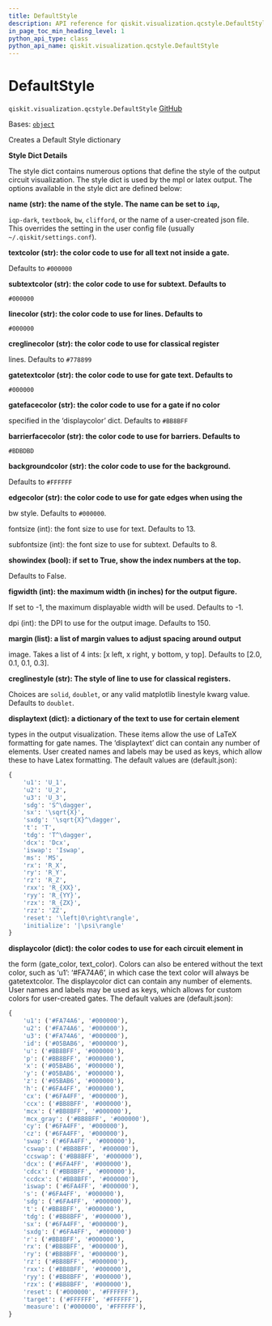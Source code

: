 ```yaml
---
title: DefaultStyle
description: API reference for qiskit.visualization.qcstyle.DefaultStyle
in_page_toc_min_heading_level: 1
python_api_type: class
python_api_name: qiskit.visualization.qcstyle.DefaultStyle
---
```


# DefaultStyle

<span id="qiskit.visualization.qcstyle.DefaultStyle" />

`qiskit.visualization.qcstyle.DefaultStyle` [GitHub](https://github.com/qiskit/qiskit/tree/stable/0.45/qiskit/visualization/circuit/qcstyle.py "view source code")

Bases: [`object`](https://docs.python.org/3/library/functions.html#object "(in Python v3.12)")

Creates a Default Style dictionary

**Style Dict Details**

The style dict contains numerous options that define the style of the output circuit visualization. The style dict is used by the mpl or latex output. The options available in the style dict are defined below:

**name (str): the name of the style. The name can be set to `iqp`,**

`iqp-dark`, `textbook`, `bw`, `clifford`, or the name of a user-created json file. This overrides the setting in the user config file (usually `~/.qiskit/settings.conf`).

**textcolor (str): the color code to use for all text not inside a gate.**

Defaults to `#000000`

**subtextcolor (str): the color code to use for subtext. Defaults to**

`#000000`

**linecolor (str): the color code to use for lines. Defaults to**

`#000000`

**creglinecolor (str): the color code to use for classical register**

lines. Defaults to `#778899`

**gatetextcolor (str): the color code to use for gate text. Defaults to**

`#000000`

**gatefacecolor (str): the color code to use for a gate if no color**

specified in the ‘displaycolor’ dict. Defaults to `#BB8BFF`

**barrierfacecolor (str): the color code to use for barriers. Defaults to**

`#BDBDBD`

**backgroundcolor (str): the color code to use for the background.**

Defaults to `#FFFFFF`

**edgecolor (str): the color code to use for gate edges when using the**

bw style. Defaults to `#000000`.

fontsize (int): the font size to use for text. Defaults to 13.

subfontsize (int): the font size to use for subtext. Defaults to 8.

**showindex (bool): if set to True, show the index numbers at the top.**

Defaults to False.

**figwidth (int): the maximum width (in inches) for the output figure.**

If set to -1, the maximum displayable width will be used. Defaults to -1.

dpi (int): the DPI to use for the output image. Defaults to 150.

**margin (list): a list of margin values to adjust spacing around output**

image. Takes a list of 4 ints: \[x left, x right, y bottom, y top]. Defaults to \[2.0, 0.1, 0.1, 0.3].

**creglinestyle (str): The style of line to use for classical registers.**

Choices are `solid`, `doublet`, or any valid matplotlib linestyle kwarg value. Defaults to `doublet`.

**displaytext (dict): a dictionary of the text to use for certain element**

types in the output visualization. These items allow the use of LaTeX formatting for gate names. The ‘displaytext’ dict can contain any number of elements. User created names and labels may be used as keys, which allow these to have Latex formatting. The default values are (default.json):

```python
{
    'u1': 'U_1',
    'u2': 'U_2',
    'u3': 'U_3',
    'sdg': 'S^\dagger',
    'sx': '\sqrt{X}',
    'sxdg': '\sqrt{X}^\dagger',
    't': 'T',
    'tdg': 'T^\dagger',
    'dcx': 'Dcx',
    'iswap': 'Iswap',
    'ms': 'MS',
    'rx': 'R_X',
    'ry': 'R_Y',
    'rz': 'R_Z',
    'rxx': 'R_{XX}',
    'ryy': 'R_{YY}',
    'rzx': 'R_{ZX}',
    'rzz': 'ZZ',
    'reset': '\left|0\right\rangle',
    'initialize': '|\psi\rangle'
}
```

**displaycolor (dict): the color codes to use for each circuit element in**

the form (gate\_color, text\_color). Colors can also be entered without the text color, such as ‘u1’: ‘#FA74A6’, in which case the text color will always be gatetextcolor. The displaycolor dict can contain any number of elements. User names and labels may be used as keys, which allows for custom colors for user-created gates. The default values are (default.json):

```python
{
    'u1': ('#FA74A6', '#000000'),
    'u2': ('#FA74A6', '#000000'),
    'u3': ('#FA74A6', '#000000'),
    'id': ('#05BAB6', '#000000'),
    'u': ('#BB8BFF', '#000000'),
    'p': ('#BB8BFF', '#000000'),
    'x': ('#05BAB6', '#000000'),
    'y': ('#05BAB6', '#000000'),
    'z': ('#05BAB6', '#000000'),
    'h': ('#6FA4FF', '#000000'),
    'cx': ('#6FA4FF', '#000000'),
    'ccx': ('#BB8BFF', '#000000'),
    'mcx': ('#BB8BFF', '#000000'),
    'mcx_gray': ('#BB8BFF', '#000000'),
    'cy': ('#6FA4FF', '#000000'),
    'cz': ('#6FA4FF', '#000000'),
    'swap': ('#6FA4FF', '#000000'),
    'cswap': ('#BB8BFF', '#000000'),
    'ccswap': ('#BB8BFF', '#000000'),
    'dcx': ('#6FA4FF', '#000000'),
    'cdcx': ('#BB8BFF', '#000000'),
    'ccdcx': ('#BB8BFF', '#000000'),
    'iswap': ('#6FA4FF', '#000000'),
    's': ('#6FA4FF', '#000000'),
    'sdg': ('#6FA4FF', '#000000'),
    't': ('#BB8BFF', '#000000'),
    'tdg': ('#BB8BFF', '#000000'),
    'sx': ('#6FA4FF', '#000000'),
    'sxdg': ('#6FA4FF', '#000000')
    'r': ('#BB8BFF', '#000000'),
    'rx': ('#BB8BFF', '#000000'),
    'ry': ('#BB8BFF', '#000000'),
    'rz': ('#BB8BFF', '#000000'),
    'rxx': ('#BB8BFF', '#000000'),
    'ryy': ('#BB8BFF', '#000000'),
    'rzx': ('#BB8BFF', '#000000'),
    'reset': ('#000000', '#FFFFFF'),
    'target': ('#FFFFFF', '#FFFFFF'),
    'measure': ('#000000', '#FFFFFF'),
}
```

